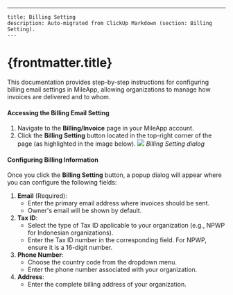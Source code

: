 ---
    title: Billing Setting
    description: Auto-migrated from ClickUp Markdown (section: Billing Setting).
    ---

# {frontmatter.title}

This documentation provides step-by-step instructions for configuring billing email settings in MileApp, allowing organizations to manage how invoices are delivered and to whom.
#### **Accessing the Billing Email Setting**
1. Navigate to the **Billing/Invoice** page in your MileApp account.
2. Click the **Billing Setting** button located in the top-right corner of the page (as highlighted in the image below).
![](https://t3837933.p.clickup-attachments.com/t3837933/35bcf1d0-9264-4631-971f-f3a4e88f28e3/image.png)
_Billing Setting dialog_
#### **Configuring Billing Information**
Once you click the **Billing Setting** button, a popup dialog will appear where you can configure the following fields:
1. **Email** (Required):
    *   Enter the primary email address where invoices should be sent.
    *   Owner's email will be shown by default.
2. **Tax ID**:
    *   Select the type of Tax ID applicable to your organization (e.g., NPWP for Indonesian organizations).
    *   Enter the Tax ID number in the corresponding field. For NPWP, ensure it is a 16-digit number.
3. **Phone Number**:
    *   Choose the country code from the dropdown menu.
    *   Enter the phone number associated with your organization.
4. **Address**:
    *   Enter the complete billing address of your organization.
